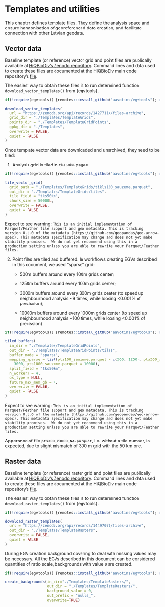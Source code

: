 # Templates and utilities {#Ch03}

This chapter defines template files. They define the analysis space and ensure 
harmonisation of georeferenced data creation, and facilitate connection with 
other Latvian geodata.

## Vector data  {#Ch03.01}

Baseline template (or reference) vector grid and point files are publically available 
at [HiQBioDiv's Zenodo repository](https://zenodo.org/records/14277114). Command lines 
and data used to create these files are documented at 
the HiQBioDiv main code repository's [file](https://github.com/aavotins/HiQBioDiv/blob/main/Templates/TemplateGrids_Vector.R).

The easiest way to obtain these files is to run determined 
function `download_vector_templates()` from {egvtools}.

```r
if(!require(egvtools)) {remotes::install_github("aavotins/egvtools"); require(egvtools)}

download_vector_templates(
  url = "https://zenodo.org/api/records/14277114/files-archive",
  grid_dir = "./Templates/TemplateGrids",
  points_dir = "./Templates/TemplateGridPoints",
  gpkg_dir = "./Templates",
  overwrite = FALSE,
  quiet = FALSE
)
```




Once template vector data are downloaded and unarchived, they need to be tiled:

1. Analysis grid is tiled in `tks50km` pages

```r
if(!require(egvtools)) {remotes::install_github("aavotins/egvtools"); require(egvtools)}

tile_vector_grid(
  grid_path = "./Templates/TemplateGrids/tikls100_sauzeme.parquet",
  out_dir = "./Templates/TemplateGrids/tiles",
  tile_field = "tks50km",
  chunk_size = 50000L,
  overwrite = FALSE,
  quiet = FALSE
)
```


Expect to see warning:
`This is an initial implementation of Parquet/Feather file support and geo metadata. This is tracking version 0.1.0
of the metadata (https://github.com/geopandas/geo-arrow-spec). This metadata specification may change and does not
yet make stability promises.  We do not yet recommend using this in a production setting unless you are able to
rewrite your Parquet/Feather files.`


2. Point files are tiled and buffered. In workflows creating EGVs described in this document, 
we used "sparse" grid:

    - 500m buffers around every 100m grids center;
    
    - 1250m buffers around every 100m grids center;
    
    - 3000m buffers around every 300m grids center (to speed up neighbourhood analysis ~9 times, while loosing <0.001% of precission);
    
    - 10000m buffers around every 1000m grids center (to speed up neighbourhood analysis ~100 times, while loosing <0.001% of precission)

```r
if(!require(egvtools)) {remotes::install_github("aavotins/egvtools"); require(egvtools)}

tiled_buffers(
  in_dir = "./Templates/TemplateGridPoints",
  out_dir = "./Templates/TemplateGridPoints/tiles",
  buffer_mode = "sparse",
  mapping_sparse = list(pts100_sauzeme.parquet = c(500, 1250), pts300_sauzeme.parquet =
    3000, pts1000_sauzeme.parquet = 10000),
  split_field = "tks50km",
  n_workers = 4,
  os_type = NULL,
  future_max_mem_gb = 4,
  overwrite = FALSE,
  quiet = FALSE
)
```

Expect to see warning:
`This is an initial implementation of Parquet/Feather file support and geo metadata. This is tracking version 0.1.0
of the metadata (https://github.com/geopandas/geo-arrow-spec). This metadata specification may change and does not
yet make stability promises.  We do not yet recommend using this in a production setting unless you are able to
rewrite your Parquet/Feather files.`

Apperance of file `pts300_r3000_NA.parquet`, i.e. without a tile number, is expected, 
due to slight mismatch of 300 m grid with the 50 km one.

## Raster data  {#Ch03.02}


Baseline template (or reference) raster grid and point files are publically available 
at [HiQBioDiv's Zenodo repository](https://zenodo.org/records/14497070). Command lines 
and data used to create these files are documented at 
the HiQBioDiv main code repository's [file](https://github.com/aavotins/HiQBioDiv/blob/main/Templates/TemplateGrids_Raster.R).

The easiest way to obtain these files is to run determined 
function `download_raster_templates()` from {egvtools}.

```r
if(!require(egvtools)) {remotes::install_github("aavotins/egvtools"); require(egvtools)}

download_raster_templates(
  url = "https://zenodo.org/api/records/14497070/files-archive",
  out_dir = "./Templates/TemplateRasters",
  overwrite = FALSE,
  quiet = FALSE
)
```

During EGV creation background covering to deal with missing values may be 
necessary. All the EGVs described in this document can be considered quantities 
of ratio scale, backgrounds with value `0` are created.

```r
if(!require(egvtools)) {remotes::install_github("aavotins/egvtools"); require(egvtools)}

create_backgrounds(in_dir="./Templates/TemplateRasters/",
                   out_dir = "./Templates/TemplateRasters/",
                   background_value = 0,
                   out_prefix = "nulls_",
                   overwrite=TRUE)

```

